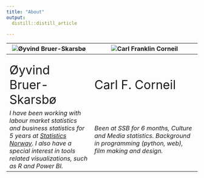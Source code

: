 ```yaml
---
title: "About"
output:
  distill::distill_article

---
```



|![Øyvind Bruer-Skarsbø](pictures/obr2.png)                            | ![Carl Franklin Corneil](pictures/Carl_bg_400.png)|
|----------------------------------------------------------------------|--------------------------------------------------------------------------------------|
|<br /><font size = "6" style="text-align : center;">Øyvind Bruer-Skarsbø</font>| <br /><font size = "6">Carl F. Corneil</font>|
|*I have been working with labour market statistics and business statistics for 5 years at [Statistics Norway](https://www.ssb.no/en/). I also have a special interest in tools related visualizations, such as R and Power BI.* |*Been at SSB for 6 months, Culture and Media statistics. Background in programming (python, web), film making and design.*|






















